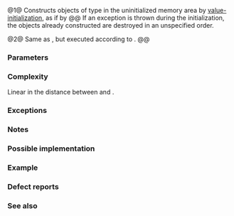 {{cpp/title|uninitialized_value_construct}}
{{cpp/memory/navbar}}
{{dcl begin}}
{{dcl header|memory}}
{{dcla|num=1|since=c++17|constexpr=c++26|
template&lt; class NoThrowForwardIt &gt;
void uninitialized_value_construct( NoThrowForwardIt first,
                                    NoThrowForwardIt last );
}}
{{dcl|num=2|since=c++17|
template&lt; class ExecutionPolicy, class NoThrowForwardIt &gt;
void uninitialized_value_construct( ExecutionPolicy&amp;&amp; policy,
                                    NoThrowForwardIt first,
                                    NoThrowForwardIt last );
}}
{{dcl end}}

@1@ Constructs objects of type {{c/core|typename std::iterator_traits&lt;NoThrowForwardIt&gt;::value_type}} in the uninitialized memory area {{range|first|last}} by [[cpp/language/value initialization|value-initialization]], as if by
{{box|
{{c/core|1=for (; first != last; ++first)}}&lt;br&gt;
{{nbspt|4}}{{c/core|::new (}}{{rlpi|voidify}}{{c/core|(*first))}}&lt;br&gt;
{{nbspt|8}}{{c/core|typename std::iterator_traits&lt;NoThrowForwardIt&gt;::value_type();}}
}}
@@ If an exception is thrown during the initialization, the objects already constructed are destroyed in an unspecified order.

@2@ Same as {{v|1}}, but executed according to {{c|policy}}.
@@ {{cpp/algorithm/parallel overload precondition}}

===Parameters===
{{par begin}}
{{par|first, last|the range of the elements to initialize}}
{{par exec pol}}
{{par hreq}}
{{par req named|NoThrowForwardIt|ForwardIterator}}
{{par req|No increment, assignment, comparison, or indirection through valid instances of {{tt|NoThrowForwardIt}} may throw exceptions.}}
{{par end}}

===Complexity===
Linear in the distance between {{c|first}} and {{c|last}}.

===Exceptions===
{{cpp/algorithm/parallel exceptions reporting behavior|singular=yes}}

===Notes===
{{feature test macro|__cpp_lib_raw_memory_algorithms|std=C++26|value=202411L|{{c/core|constexpr}} for [[cpp/memory#Uninitialized memory algorithms|specialized memory algorithms]], {{vl|1}}}}

===Possible implementation===
{{eq fun|1=
template&lt;class NoThrowForwardIt&gt;
constexpr void uninitialized_value_construct(NoThrowForwardIt first,
                                             NoThrowForwardIt last)
{
    using Value = typename std::iterator_traits&lt;NoThrowForwardIt&gt;::value_type;
    NoThrowForwardIt current = first;
    try
    {
        for (; current != last; ++current)
        {
            ::new (static_cast&lt;void*&gt;(std::addressof(*current))) Value();
        }
    }
    catch (...)
    {
        std::destroy(first, current);
        throw;
    }
}
}}

===Example===
{{example|code=
#include &lt;iostream&gt;
#include &lt;memory&gt;
#include &lt;string&gt;

int main()
{
    struct S { std::string m{"Default value"}; };
    
    constexpr int n{3};
    alignas(alignof(S)) unsigned char mem[n * sizeof(S)];
    
    try
    {
        auto first{reinterpret_cast&lt;S*&gt;(mem)};
        auto last{first + n};
        
        std::uninitialized_value_construct(first, last);
        
        for (auto it{first}; it != last; ++it)
            std::cout &lt;&lt; it-&gt;m &lt;&lt; '\n';
        
        std::destroy(first, last);
    }
    catch (...)
    {
        std::cout &lt;&lt; "Exception!\n";
    }
    
    // For scalar types, uninitialized_value_construct
    // zero-fills the given uninitialized memory area.
    int v[]{1, 2, 3, 4};
    for (const int i : v)
        std::cout &lt;&lt; i &lt;&lt; ' ';
    std::cout &lt;&lt; '\n';
    std::uninitialized_value_construct(std::begin(v), std::end(v));
    for (const int i : v)
        std::cout &lt;&lt; i &lt;&lt; ' ';
    std::cout &lt;&lt; '\n';
}
|output=
Default value
Default value
Default value
1 2 3 4
0 0 0 0
}}

===Defect reports===
{{dr list begin}}
{{dr list item|wg=lwg|dr=3870|std=C++20|before=this algorithm might create objects on a {{c/core|const}} storage|after=kept disallowed}}
{{dr list end}}

===See also===
{{dsc begin}}
{{dsc inc|cpp/memory/dsc uninitialized_value_construct_n}}
{{dsc inc|cpp/memory/dsc uninitialized_default_construct}}
{{dsc inc|cpp/memory/ranges/dsc uninitialized_value_construct}}
{{dsc end}}

{{langlinks|es|ja|ru|zh}}